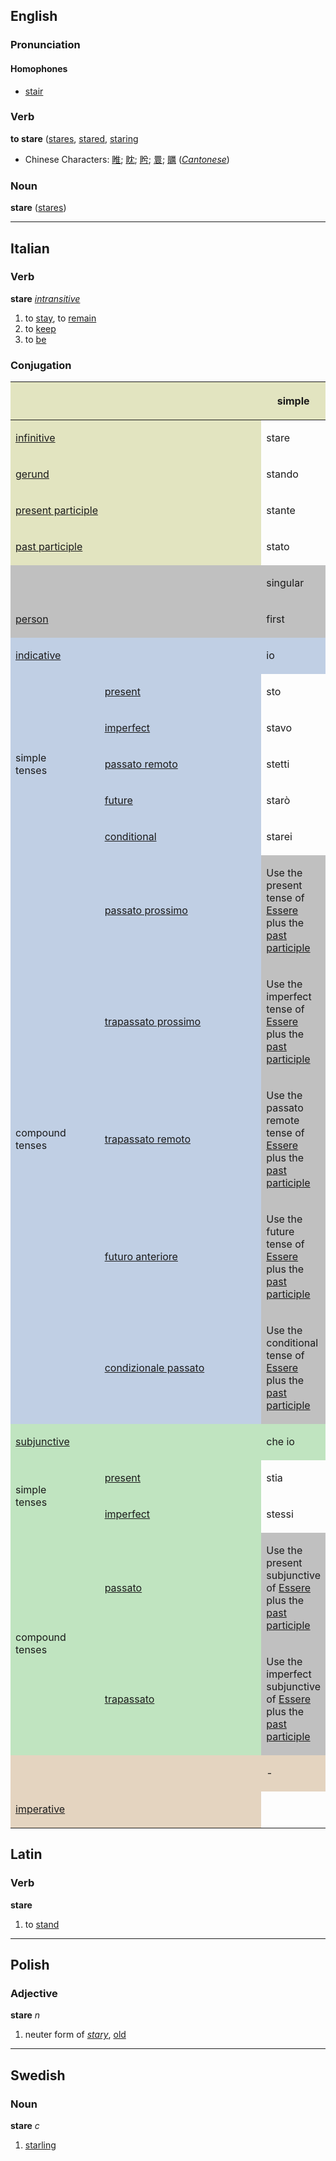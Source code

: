 ==English==
===Pronunciation===
====Homophones====
*[[stair]]

===Verb===
'''to stare''' ([[stares]], [[stared]], [[staring]]

*Chinese Characters: [[睢]]; [[眈]]; [[盻]]; [[睘]]; [[矋]] (''[[Cantonese]]'')

===Noun===
'''stare''' ([[stares]])

----

==Italian==
===Verb===
'''stare''' ''[[intransitive]]''
# to [[stay]], to [[remain]]
# to [[keep]]
# to [[be]]
===Conjugation===

<center>
{| style="background:#F0F0F0"
|-
! colspan="2" style="background:#e2e4c0" |
! colspan="3" style="background:#e2e4c0" | simple
! colspan="3" style="background:#e2e4c0" | compound

|-
! colspan="2" style="background:#e2e4c0" | [[infinitive]]
| colspan="3" | stare
| colspan="3" | essere stato

|-
! colspan="2" style="background:#e2e4c0" | [[gerund]]
| colspan="3" | stando
| colspan="3" | essendo stato

|-
! colspan="2" style="background:#e2e4c0" | [[present participle]]
| colspan="3" | stante

|-
! colspan="2" style="background:#e2e4c0" | [[past participle]]
| colspan="3" | stato

|-
! colspan="2" style="background:#C0C0C0" |
! colspan="3" style="background:#C0C0C0" | singular
! colspan="3" style="background:#C0C0C0" | plural

|-
! colspan="2" style="background:#C0C0C0" | [[person]]
! style="background:#C0C0C0;width:12.5%" | first
! style="background:#C0C0C0;width:12.5%" | second
! style="background:#C0C0C0;width:12.5%" | third
! style="background:#C0C0C0;width:12.5%" | first
! style="background:#C0C0C0;width:12.5%" | second
! style="background:#C0C0C0;width:12.5%" | third

|-
! style="background:#c0cfe4" colspan="2" | [[indicative]]
! style="background:#c0cfe4" | io
! style="background:#c0cfe4" | tu
! style="background:#c0cfe4" | lui/lei
! style="background:#c0cfe4" | noi
! style="background:#c0cfe4" | voi
! style="background:#c0cfe4" | loro

|-
! rowspan="5" style="background:#c0cfe4" | simple<br>tenses

! style="height:3em;background:#c0cfe4" | [[present]]
| sto
| sti
| sta
| stiamo
| state
| stanno

|-
! style="height:3em;background:#c0cfe4" | [[imperfect]]
| stavo
| stavi
| stava
| stavamo
| stavate
| stavano

|-
! style="height:3em;background:#c0cfe4" | [[passato remoto]]
| stetti
| stesti
| stette
| stemmo
| steste
| stettero

|-
! style="height:3em;background:#c0cfe4" | [[future]]
| starò
| starai
| starà
| staremo
| starete
| staranno

|-
! style="height:3em;background:#c0cfe4" | [[conditional]]
| starei
| staresti
| starebbe
| staremmo
| stareste
| starebbero

|-
! rowspan="5" style="background:#c0cfe4" | compound<br>tenses

! style="height:3em;background:#c0cfe4" | [[passato prossimo]]
! colspan="6" style="background:#C0C0C0" | Use the present tense of [[Essere]] plus the [[past participle]]

|-
! style="height:3em;background:#c0cfe4" | [[trapassato prossimo]]
! colspan="6" style="background:#C0C0C0" | Use the imperfect tense of [[Essere]] plus the [[past participle]]
|-
! style="height:3em;background:#c0cfe4" | [[trapassato remoto]]
! colspan="6" style="background:#C0C0C0" | Use the passato remote tense of [[Essere]] plus the [[past participle]]

|-
! style="height:3em;background:#c0cfe4" | [[futuro anteriore]]
! colspan="6" style="background:#C0C0C0" | Use the future tense of [[Essere]] plus the [[past participle]]

|-
! style="height:3em;background:#c0cfe4" | [[condizionale passato]]
! colspan="6" style="background:#C0C0C0" | Use the conditional tense of [[Essere]] plus the [[past participle]]

|-
! style="background:#c0e4c0" colspan="2" | [[subjunctive]]
! style="background:#c0e4c0" | che io
! style="background:#c0e4c0" | che tu
! style="background:#c0e4c0" | che lui/che lei
! style="background:#c0e4c0" | che noi
! style="background:#c0e4c0" | che voi
! style="background:#c0e4c0" | che loro

|-
! rowspan="2" style="background:#c0e4c0" | simple<br>tenses

! style="height:3em;background:#c0e4c0" | [[present]]
| stia
| stia
| stia
| stiamo
| stiate
| stiano

|-
! style="height:3em;background:#c0e4c0" rowspan="1" | [[imperfect]]
| stessi
| stessi
| stesse
| stessimo
| steste
| stessero

|-
! rowspan="2" style="background:#c0e4c0" | compound<br>tenses

! style="height:3em;background:#c0e4c0" | [[passato]]
! colspan="6" style="background:#C0C0C0" | Use the present subjunctive of [[Essere]] plus the [[past participle]]

|-
! rowspan="1" style="height:3em;background:#c0e4c0" | [[trapassato]]
! colspan="6" style="background:#C0C0C0" | Use the imperfect subjunctive of [[Essere]] plus the [[past participle]]

|-
! style="background:#e4d4c0" colspan="2" | 
! style="background:#e4d4c0" | -
! style="background:#e4d4c0" | tu
! style="background:#e4d4c0" | lui/lei
! style="background:#e4d4c0" | noi
! style="background:#e4d4c0" | voi
! style="background:#e4d4c0" | loro

|-
! colspan="2" style="height:3em;background:#e4d4c0" | [[imperative]]
|
| sta' (stai)
| stia
| stiamo
| state
| stino

|}
</center>

==Latin==
===Verb===
'''stare'''

# to [[stand]]

----

==Polish==
===Adjective===
'''stare''' ''n''

# neuter form of ''[[stary]]'', [[old]]

----

==Swedish==
===Noun===
'''stare''' ''c''

# [[starling]]